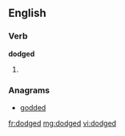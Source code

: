 ==English==

===Verb===
'''dodged'''

# {{past of|[[dodge]]}}

===Anagrams===
* {{alphagram|dddego}} [[godded#English|godded]]

[[fr:dodged]]
[[mg:dodged]]
[[vi:dodged]]